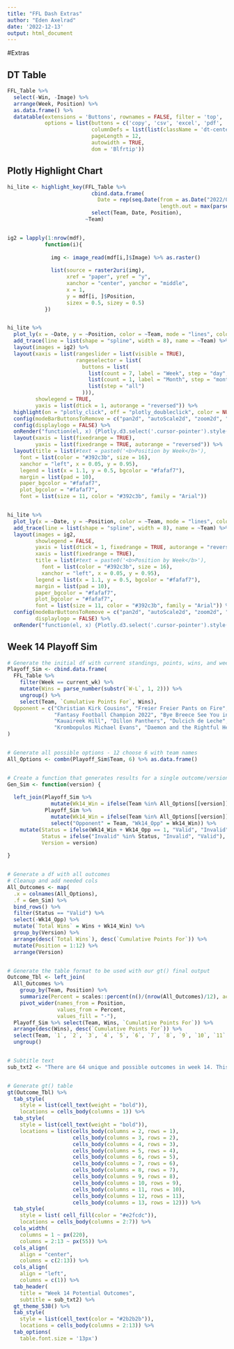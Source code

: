 ---
title: "FFL Dash Extras"
author: "Eden Axelrad"
date: '2022-12-13'
output: html_document
---

#Extras

## DT Table

```{r DT}

FFL_Table %>% 
  select(-Win, -Image) %>% 
  arrange(Week, Position) %>%
  as.data.frame() %>%
  datatable(extensions = 'Buttons', rownames = FALSE, filter = 'top', 
            options = list(buttons = c('copy', 'csv', 'excel', 'pdf', 'print'),
                           columnDefs = list(list(className = 'dt-center', targets = 2:8)),
                           pageLength = 12, 
                           autowidth = TRUE,
                           dom = 'Blfrtip'))

```

## Plotly Highlight Chart

```{r highlight, include=FALSE}

hi_lite <- highlight_key(FFL_Table %>%
                           cbind.data.frame(
                             Date = rep(seq.Date(from = as.Date("2022/09/11"), by = "weeks", 
                                                 length.out = max(parse_number(FFL_Table$Week))), each = 12)) %>%
                           select(Team, Date, Position), 
                         ~Team)


ig2 = lapply(1:nrow(mdf),
            function(i){
              
              img <- image_read(mdf[i,]$Image) %>% as.raster()
              
              list(source = raster2uri(img),
                   xref = "paper", yref = "y",
                   xanchor = "center", yanchor = "middle",
                   x = 1,
                   y = mdf[i, ]$Position,
                   sizex = 0.5, sizey = 0.5)
            })


hi_lite %>%
  plot_ly(x = ~Date, y = ~Position, color = ~Team, mode = "lines", colors = ffl_pal) %>%
  add_trace(line = list(shape = "spline", width = 8), name = ~Team) %>%
  layout(images = ig2) %>%
  layout(xaxis = list(rangeslider = list(visible = TRUE),
                      rangeselector = list(
                        buttons = list(
                          list(count = 7, label = "Week", step = "day", stepmode = "backward"),
                          list(count = 1, label = "Month", step = "month", stepmode = "backward"),
                          list(step = "all")
                        ))),
         showlegend = TRUE,
         yaxis = list(dtick = 1, autorange = "reversed")) %>%
  highlight(on = "plotly_click", off = "plotly_doubleclick", color = NULL, opacityDim = 0.4) %>%
  config(modeBarButtonsToRemove = c("pan2d", "autoScale2d", "zoom2d", "zoomIn2d", "zoomOut2d")) %>% 
  config(displaylogo = FALSE) %>% 
  onRender("function(el, x) {Plotly.d3.select('.cursor-pointer').style('cursor', 'pointer')}") %>%
  layout(xaxis = list(fixedrange = TRUE), 
         yaxis = list(fixedrange = TRUE, autorange = "reversed")) %>%
  layout(title = list(#text = paste0('<b>Position by Week</b>'), 
    font = list(color = "#392c3b", size = 16), 
    xanchor = "left", x = 0.05, y = 0.95), 
    legend = list(x = 1.1, y = 0.5, bgcolor = "#fafaf7"), 
    margin = list(pad = 10),
    paper_bgcolor = "#fafaf7", 
    plot_bgcolor = "#fafaf7", 
    font = list(size = 11, color = "#392c3b", family = "Arial")) 


hi_lite %>%
  plot_ly(x = ~Date, y = ~Position, color = ~Team, mode = "lines", colors = ffl_pal) %>%
  add_trace(line = list(shape = "spline", width = 8), name = ~Team) %>%
  layout(images = ig2,
         showlegend = FALSE,
         yaxis = list(dtick = 1, fixedrange = TRUE, autorange = "reversed"),
         xaxis = list(fixedrange = TRUE), 
         title = list(#text = paste0('<b>Position by Week</b>'), 
           font = list(color = "#392c3b", size = 16), 
           xanchor = "left", x = 0.05, y = 0.95), 
         legend = list(x = 1.1, y = 0.5, bgcolor = "#fafaf7"), 
         margin = list(pad = 10),
         paper_bgcolor = "#fafaf7", 
         plot_bgcolor = "#fafaf7", 
         font = list(size = 11, color = "#392c3b", family = "Arial")) %>%
  config(modeBarButtonsToRemove = c("pan2d", "autoScale2d", "zoom2d", "zoomIn2d", "zoomOut2d"),
         displaylogo = FALSE) %>% 
  onRender("function(el, x) {Plotly.d3.select('.cursor-pointer').style('cursor', 'pointer')}")


```

## Week 14 Playoff Sim

```{r playoffs, include=FALSE, echo=FALSE}

# Generate the initial df with current standings, points, wins, and week 14 opponent
Playoff_Sim <- cbind.data.frame(
  FFL_Table %>%
    filter(Week == current_wk) %>%
    mutate(Wins = parse_number(substr(`W-L`, 1, 2))) %>%
    ungroup() %>%
    select(Team, `Cumulative Points For`, Wins),
  Opponent = c("Christian Kirk Cousins", "Freier Freier Pants on Fire", "Cooking with Gas",
               "Fantasy Football Champion 2022", "Bye Breece See You in ValHalla", "Ju Ju Smith Poopster",
               "Kauaireek Hill", "Dillon Panthers", "Dulcich de Leche",
               "Krombopulos Michael Evans", "Daemon and the Rightful Heirs", "Chasing dank Herb")  
) 


# Generate all possible options - 12 choose 6 with team names 
All_Options <- combn(Playoff_Sim$Team, 6) %>% as.data.frame()


# Create a function that generates results for a single outcome/version
Gen_Sim <- function(version) {
  
  left_join(Playoff_Sim %>% 
              mutate(Wk14_Win = ifelse(Team %in% All_Options[[version]], 1, 0)),
            Playoff_Sim %>% 
              mutate(Wk14_Win = ifelse(Team %in% All_Options[[version]], 1, 0)) %>% 
              select("Opponent" = Team, "Wk14_Opp" = Wk14_Win)) %>%
    mutate(Status = ifelse(Wk14_Win + Wk14_Opp == 1, "Valid", "Invalid"),
           Status = ifelse("Invalid" %in% Status, "Invalid", "Valid"),
           Version = version)
  
}


# Generate a df with all outcomes
# Cleanup and add needed cols
All_Outcomes <- map(
  .x = colnames(All_Options),
  .f = Gen_Sim) %>%
  bind_rows() %>%
  filter(Status == "Valid") %>%
  select(-Wk14_Opp) %>%
  mutate(`Total Wins` = Wins + Wk14_Win) %>%
  group_by(Version) %>%
  arrange(desc(`Total Wins`), desc(`Cumulative Points For`)) %>%
  mutate(Position = 1:12) %>%
  arrange(Version)


# Generate the table format to be used with our gt() final output
Outcome_Tbl <- left_join(
  All_Outcomes %>%
    group_by(Team, Position) %>%
    summarize(Percent = scales::percent(n()/(nrow(All_Outcomes)/12), accuracy = 0.1)) %>%
    pivot_wider(names_from = Position, 
                values_from = Percent,
                values_fill = "-"),
  Playoff_Sim %>% select(Team, Wins, `Cumulative Points For`)) %>%
  arrange(desc(Wins), desc(`Cumulative Points For`)) %>%
  select(Team, `1`, `2`, `3`, `4`, `5`, `6`, `7`, `8`, `9`, `10`, `11`, `12`) %>%
  ungroup() 


# Subtitle text
sub_txt2 <- "There are 64 unique and possible outcomes in week 14. This table depicts the potential landing spots of all teams if current 'Points For' position remains. This does NOT account for win probability or other factors. It simply shows the number of outcomes in which a team can land in a given spot. For example, in 32 out of 64 outcomes, Dulcich de Leche ends up in the 9 spot - hence the 50%. Bold cells indicate current position."


# Generate gt() table
gt(Outcome_Tbl) %>%
  tab_style(
    style = list(cell_text(weight = "bold")),
    locations = cells_body(columns = 1)) %>%
  tab_style(
    style = list(cell_text(weight = "bold")),
    locations = list(cells_body(columns = 2, rows = 1),
                     cells_body(columns = 3, rows = 2),
                     cells_body(columns = 4, rows = 3),
                     cells_body(columns = 5, rows = 4),
                     cells_body(columns = 6, rows = 5),
                     cells_body(columns = 7, rows = 6),
                     cells_body(columns = 8, rows = 7),
                     cells_body(columns = 9, rows = 8),
                     cells_body(columns = 10, rows = 9),
                     cells_body(columns = 11, rows = 10),
                     cells_body(columns = 12, rows = 11),
                     cells_body(columns = 13, rows = 12))) %>%
  tab_style(
    style = list( cell_fill(color = "#e2fcdc")),
    locations = cells_body(columns = 2:7)) %>%
  cols_width(
    columns = 1 ~ px(220),
    columns = 2:13 ~ px(55)) %>%
  cols_align(
    align = "center",
    columns = c(2:13)) %>%
  cols_align(
    align = "left",
    columns = c(1)) %>%
  tab_header(
    title = "Week 14 Potential Outcomes",
    subtitle = sub_txt2) %>%
  gt_theme_538() %>%
  tab_style(
    style = list(cell_text(color = "#2b2b2b")),
    locations = cells_body(columns = 2:13)) %>%
  tab_options(
    table.font.size = '13px')

```


